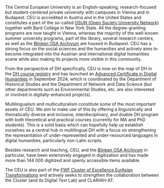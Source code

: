 The Central European University is an English-speaking, research-focused but student-centered private university with campuses in Vienna and in Budapest. CEU is accredited in Austria and in the United States and constitutes a part of the so-called [OSUN (Open Society University Network)](https://opensocietyuniversitynetwork.org/) together with Bard College in New York State. All the degree-granting programs are now taught in Vienna, whereas the majority of the well-known summer university programs, part of the library, several research centers, as well as the [Blinken OSA Archivum](https://archivum.org/) are housed in Budapest. CEU has a strong focus on the social sciences and the humanities and actively aims to become integrated into the Austrian and international digital humanities scene while also making its projects more visible in this community.

From the perspective of DH specifically, CEU is now on the map of DH in the [DH course registry](https://dhcr.clarin-dariah.eu/) and has launched an [Advanced Certificate in Digital Humanities](https://dhcr.clarin-dariah.eu/courses/view/846) in September 2024, which is coordinated by the Department of Historical Studies and the Department of Network and Data Science (but other departments such as Environmental Studies, etc. are also interested or involved in digitally-enhanced projects).

Multilingualism and multiculturalism constitute some of the most important assets of CEU. We aim to make use of this by offering a linguistically and thematically diverse and inclusive, interdisciplinary, and doable DH program with both theoretical and practical courses (currently for MA and PhD students). This is a solid basis which can hopefully help us establish ourselves as a central hub in multilingual DH with a focus on strengthening the representation of under-represented and under-resourced languages in digital humanities, particularly non-Latin scripts.

Besides research and teaching, CEU, and the [Blinken OSA Archivum](https://archivum.org/) in particular, have been extensively engaged in digitization and has made more than 144 000 digitized and openly accessible items available.

The CEU is also part of the [FWF Cluster of Excellence EurAsian Transformations](https://www.oeaw.ac.at/eurasian-transformations/home) and actively seeks to strengthen the collaboration between the Cluster (and its Digital Text Lab) and CLARIAH-AT.
